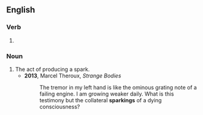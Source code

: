 ==English==

===Verb===
{{head|en|verb form}}

# {{present participle of|spark|lang=en|nocat=1}}

===Noun===
{{en-noun}}

# The act of producing a spark.
#* '''2013''', Marcel Theroux, ''Strange Bodies''
#*: The tremor in my left hand is like the ominous grating note of a failing engine. I am growing weaker daily. What is this testimony but the collateral '''sparkings''' of a dying consciousness?